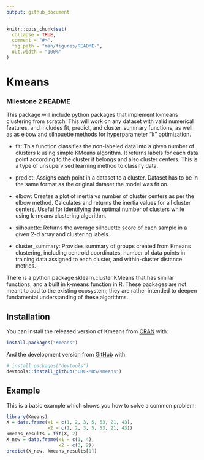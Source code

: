 ```yaml
---
output: github_document
---
```


<!-- README.md is generated from README.Rmd. Please edit that file -->

```r
knitr::opts_chunk$set(
  collapse = TRUE,
  comment = "#>",
  fig.path = "man/figures/README-",
  out.width = "100%"
)
```

# Kmeans

<!-- badges: start -->
<!-- badges: end -->

### Milestone 2 README

This package will include python packages that implement k-means clustering from scratch. This will work on any dataset with valid numerical features, and includes fit, predict, and cluster_summary functions, as well as as elbow and silhouette methods for hyperparameter “k” optimization.

+ fit: This function classifies the non-labeled data into a given number of clusters k using simple KMeans algorithm. It returns labels for each data point according to the cluster it belongs and also cluster centers. This is a type of unsupervised learning method to classify data.

+ predict: Assigns each point in a dataset to a cluster. Dataset has to be in the same format as the original dataset the model was fit on.

+ elbow: Creates a plot of inertia vs number of cluster centers as per the elbow method. Calculates and returns the inertia values for all cluster centers. Useful for identifying the optimal number of clusters while using k-means clustering algorithm.

+ silhouette: Returns the average silhouette score of each sample in a given 2-d array and clustering labels.

+ cluster_summary: Provides summary of groups created from Kmeans clustering, including centroid coordinates, number of data points in training data assigned to each cluster, and within-cluster distance metrics.

There is a python package sklearn.cluster.KMeans that has similar functions, and a built in k-means function in R. These packages are not meant to add to the existing ecosystem; they are rather intended to deepen fundamental understanding of these algorithms.


## Installation

You can install the released version of Kmeans from [CRAN](https://CRAN.R-project.org) with:

``` r
install.packages("Kmeans")
```

And the development version from [GitHub](https://github.com/) with:

``` r
# install.packages("devtools")
devtools::install_github("UBC-MDS/Kmeans")
```
## Example

This is a basic example which shows you how to solve a common problem:

```r
library(Kmeans)
X = data.frame(x1 = c(1, 2, 3, 5, 53, 21, 43),
               x2 = c(1, 2, 3, 5, 53, 21, 43))
kmeans_results = fit(X, 2)
X_new = data.frame(x1 = c(1, 4),
                   x2 = c(3, 2))
predict(X_new, kmeans_results[1])
```


